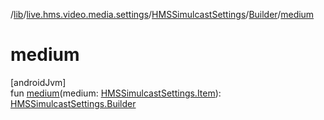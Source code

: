 /[lib](/api-reference/android/v2/home/content)/[live.hms.video.media.settings](../../index)/[HMSSimulcastSettings](../index)/[Builder](index)/[medium](medium)

# medium

[androidJvm]\
fun [medium](medium)(medium: [HMSSimulcastSettings.Item](../-item/index)): [HMSSimulcastSettings.Builder](index)
